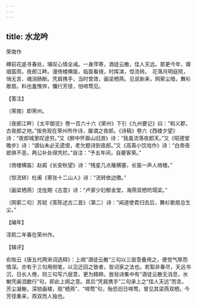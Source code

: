 ```yaml
---
---
---
```

title: 水龙吟
---



荣南作





樽前花底寻春处，堪叹心情全减。一身萍寄，酒徒云散，佳人天远。那更今年，瘴烟蛮雨，夜郎江畔。漫倚楼横笛，临窗看镜，时挥涕，惊流转。　花落月明庭院，悄无言、魂消肠断。凭肩携手，当时曾效，画梁栖燕。见说新来，网萦尘暗，舞衫歌扇。料也羞憔悴，慵行芳径，怕啼莺见。

【笺注】

〔荣南〕即荣州。

〔夜郎江畔〕《太平御览》卷一百六十六《荣州》下引《九州要记》曰：“和义郡，古夜郎之地。”按务观在荣州所作诗，屡谓之夜郎。《诗稿》卷六《西楼夕望》诗：“夜郎城里叹途穷。”又《醉中怀眉山旧游》诗：“我虽流落夜郎天。”又《昭德堂晚步》诗：“谪仙未必无遗恨，老欠题诗到夜郎。”又《高斋小饮戏作》诗：“白帝夜郎俱不恶，两公补处得凭栏。”自注：“予五年间，自夔客荣。”

〔倚楼横笛〕赵嘏《长安秋望》诗：“残星几点雁横塞，长笛一声人倚楼。”

〔惊流转〕杜甫《寄张十二山人》诗：“流转依边徼。”

〔画梁栖燕〕沈佺期《古意》诗：“卢家少妇郁金堂，海燕双栖玳瑁梁。”

〔网萦二句〕苏轼《答陈述古二首》（第二）诗：“闻道使君归去后，舞衫歌扇总生尘。”

【编年】

淳熙二年春在荣州作。

【辑评】

俞陛云《唐五代两宋词选释》：上阕“酒徒云散”三句以三层意叠用之，便觉气厚而情深。亦有于三句用侧笔，以见迂回之致者，皆词家之法也。若絮非春尽，天远书沉，日长人倦，则三句写六层意，更为精粹。放翁诗集中有“酒徒云散无消息，水榭凭阑泪数行”句，即此上阕之意。其后“凭肩携手”二句承上之“佳人天远”而言。芳尘凝榭，深锁画楼，观“栖燕”、“啼莺”句，殆恐旧日啼莺，曾见其梁燕双栖，今芳径重来，燕双而人独也。